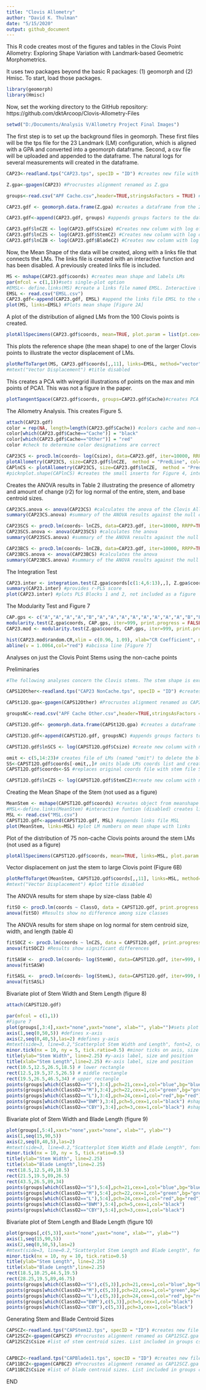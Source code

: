 ---
title: "Clovis Allometry"
author: "David K. Thulman"
date: "5/15/2020"
output: github_document
---
This R code creates most of the figures and tables in the Clovis Point Allometry: Exploring Shape Variation with Landmark-based Geometric Morphometrics. 

It uses two packages beyond the basic R packages: (1) geomorph and (2) Hmisc. To start, load those packages.

```{r}
library(geomorph)
library(Hmisc)
```
Now, set the working directory to the GitHub repository: https://github.com/dktArcoop/Clovis-Allometry-Files

```{r}
setwd("D:/Documents/Analysis V/Allometry Project Final Images")
```

The first step is to set up the background files in geomorph. These first files will be the tps file for the 23 Landmark (LM) configuration, which is aligned with a GPA and converted into a geomorph dataframe. Second, a csv file will be uploaded and appended to the dataframe. The natural logs for several measurements will created in the dataframe. 

```{r}
CAP23<-readland.tps("CAP23.tps", specID = "ID") #creates new file with 23LM tps data

Z.gpa<-gpagen(CAP23) #Procrustes alignment renamed as Z.gpa

groups<-read.csv("APF Cache.csv",header=TRUE,stringsAsFactors = TRUE) #reads in the classifier data

CAP23.gdf <- geomorph.data.frame(Z.gpa) #creates a dataframe from the 23LM gpagen output

CAP23.gdf<-append(CAP23.gdf, groups) #appends groups factors to the dataframe created from Z.gpa, keeps same name

CAP23.gdf$lnCZE <- log(CAP23.gdf$Csize) #Creates new column with log of Centroid Size
CAP23.gdf$lnCZS <- log(CAP23.gdf$StemCZ) #Creates new column with log of Blade centroid Size
CAP23.gdf$lnCZB <- log(CAP23.gdf$BladeCZ) #Creates new column with log of Stem Centroid Size
```
Now, the Mean Shape of the data will be created, along with a links file that connects the LMs. The links file is created with an interactive function and has been disabled. A previously created links file is included.
```{r}
MS <- mshape(CAP23.gdf$coords) #creates mean shape and labels LMs 
par(mfcol = c(1,1))#sets single-plot option
#EMSL<- define.links(MS) #create a links file named EMSL. Interactive function disabled
EMSL <- read.csv("EMSL.csv")
CAP23.gdf<-append(CAP23.gdf, EMSL) #append the links file EMSL to the dataframe
plot(MS, links=EMSL) #Plots mean shape [Figure 2A]
```

A plot of the distribution of aligned LMs from the 100 Clovis points is created.

```{r}
plotAllSpecimens(CAP23.gdf$coords, mean=TRUE, plot.param = list(pt.cex=.6), links=EMSL) #Distibution of LMs from all specimens with the links file [Figure 3A]
```

This plots the reference shape (the mean shape) to one of the larger Clovis points to illustrate the vector displacement of LMs.

```{r}
plotRefToTarget(MS, CAP23.gdf$coords[,,11], links=EMSL, method="vector") #vector displacement from mean to specimen 11 [Figure 6A]
#mtext("Vector Displacement") #title disabled
```

This creates a PCA with wiregrid illustrations of points on the max and min points of PCA1. This was not a figure in the paper.

```{r}
plotTangentSpace(CAP23.gdf$coords, groups=CAP23.gdf$Cache)#creates PCA plot with max and min images on PC1, colors for non-cacke (red) and cache (black)
```

The Allometry Analysis. This creates Figure 5.

```{r}
attach(CAP23.gdf)
color = rep(NA, length=length(CAP23.gdf$Cache)) #colors cache and non-cache dots in plot
color[which(CAP23.gdf$Cache=="Cache")] = "black"
color[which(CAP23.gdf$Cache=="Other")] = "red"
color #check to determine color designations are correct

CAP23CS <- procD.lm(coords~ log(Csize), data=CAP23.gdf, iter=10000, RRPP=TRUE, print.progress = FALSE) #names regression of coords on log Centroid size
plotAllometry(CAP23CS, size=CAP23.gdf$lnCZE,  method = "PredLine", col=color, pch=19, bg=CAP23.gdf$Cache, xlab="Ln Centroid Size") #plots the Prediction Line
CAPlnCS <- plotAllometry(CAP23CS, size=CAP23.gdf$lnCZE,  method = "PredLine", col=color, pch=19, bg=CAP23.gdf$Cache, xlab="Ln Centroid Size") #plots the Prediction Line
#picknplot.shape(CAPlnCS) #creates the small inserts for Figure 4, interaction function disabled
```

Creates the ANOVA results in Table 2 illustrating the presence of allometry and amount of change (r2) for log normal of the entire, stem, and base centroid sizes. 

```{r}

CAP23CS.anova <- anova(CAP23CS) #calculates the anova of the Clovis Allometry on log Centroid Size. CAP23CS is linear regression object created above
summary(CAP23CS.anova) #summary of the ANOVA results against the null of isometric change

CAP23SCS <- procD.lm(coords~ lnCZS, data=CAP23.gdf, iter=10000, RRPP=TRUE, print.progress = FALSE) #regression on of entire shape on log stem centroid size. Stem CS calculated below and then included in the "groups.csv" 
CAP23SCS.anova <- anova(CAP23SCS) #calculates the anova 
summary(CAP23SCS.anova) #summary of the ANOVA results against the null of isometric change

CAP23BCS <- procD.lm(coords~ lnCZB, data=CAP23.gdf, iter=10000, RRPP=TRUE, print.progress = FALSE) ##regression on of entire shape on log stem centroid size. Blade CS calculated below and then included in the "groups.csv"
CAP23BCS.anova <- anova(CAP23BCS) #calculates the anova
summary(CAP23BCS.anova) #summary of the ANOVA results against the null of isometric change
```

The Integration Test

```{r}
CAP23.inter <- integration.test(Z.gpa$coords[c(1:4,6:13),,], Z.gpa$coords[c(5,14:23),,], iter=999, print.progress = FALSE) # divide entire shape into stem and blade modules
summary(CAP23.inter) #provides r-PLS score
plot(CAP23.inter) #plots PLS Blocks 1 and 2, not included as a figure
```

The Modularity Test and Figure 7

```{r}
CAP.gps <- c("A","A","A","A","B","A","A","A","A","A","A","A","A","B","B","B","B","B","B","B","B","B","B") # makes stem(A) and Blade(B) modules
modularity.test(Z.gpa$coords, CAP.gps, iter=999, print.progress = FALSE) #calculates CR statistic
CAP23.mod <- modularity.test(Z.gpa$coords, CAP.gps, iter=999, print.progress = FALSE) #creates object for histogram

hist(CAP23.mod$random.CR,xlim = c(0.96, 1.09), xlab="CR Coefficient", main="CR Coefficient Distribution", col="gray") #histogram showing CR results. The "hist" function allows scale changes on X axis
abline(v = 1.0064,col="red") #abcissa line [Figure 7]
```

Analyses on just the Clovis Point Stems using the non-cache points

Preliminaries

```{r}
#The following analyses concern the Clovis stems. The stem shape is excerpted from the overall shape after GPA by deleting the LMs making up the blade shape.

CAPS12Other<-readland.tps("CAP23 NonCache.tps", specID = "ID") #creates new file with 23LM tps Non-Cache data

CAPSt12O.gpa<-gpagen(CAPS12Other) #Procrustes alignment renamed as CAP23O.gpa

groupsNC<-read.csv("APF Cache Other.csv",header=TRUE,stringsAsFactors = TRUE) #reads in the same classifier data with 75 non-cache points

CAPST12O.gdf<- geomorph.data.frame(CAPSt12O.gpa) #creates a dataframe from the 23LM gpagen output

CAPST12O.gdf<-append(CAPST12O.gdf, groupsNC) #appends groups factors to the dataframe created from CAP23.gfa, keeps same name

CAPST12O.gdf$lnSCS <- log(CAPST12O.gdf$Csize) #create new column with natural log of entire point centroid size

omit <- c(5,14:23)# creates file of LMs (named "omit") to delete the blade LMs from the aligned entire shape
SS<-CAPST12O.gdf$coords[-omit,,]# omits blade LMs coords list and creates stem file SS
CAPST12O.gdf$coords<-SS #replaces original coords file with stem file SS

CAPST12O.gdf$lnCZS <- log(CAPST12O.gdf$StemCZ)#create new column with natural log of entire point centroid size
```

Creating the Mean Shape of the Stem (not used as a figure)

```{r}
MeanStem <- mshape(CAPST12O.gdf$coords) #creates object from meanshape of stem
#MSL<-define.links(MeanStem) #interactive funtion (disabled) creates links file 
MSL <- read.csv("MSL.csv")
CAPST12O.gdf<-append(CAPST12O.gdf, MSL) #appends links file MSL
plot(MeanStem, links=MSL) #plot LM numbers on mean shape with links
```

Plot of the distribution of 75 non-cache Clovis points around the stem LMs (not used as a figure)

```{r}
plotAllSpecimens(CAPST12O.gdf$coords, mean=TRUE, links=MSL, plot.param = list(pt.cex=.6))#plots distribution of 75 points on the mean stem shape   
```

Vector displacement on just the stem to large Clovis point (Figure 6B)

```{r}
plotRefToTarget(MeanStem, CAPST12O.gdf$coords[,,11], links=MSL, method="vector") #vector displacement from mean to specimen 11, a large Clovis point [Figure 7B]
#mtext("Vector Displacement") #plot title disabled
```

The ANOVA results for stem shape by size-class (table 4)

```{r}
fitSO <- procD.lm(coords ~ ClassO, data = CAPST12O.gdf, print.progress = FALSE) #Comparison of Stem shape by size-class
anova(fitSO) #Results show no difference among size classes
```

The ANOVA results for stem shape on log normal for stem centroid size, width, and length (table 4)

```{r}
fitSOCZ <- procD.lm(coords ~ lnCZS, data = CAPST12O.gdf, print.progress = FALSE) #regression of stem shape on ln stem centroid size
anova(fitSOCZ) #Results show significant differences 

fitSASW <-  procD.lm(coords~ log(StemW), data=CAPST12O.gdf, iter=999, RRPP=TRUE, print.progress = FALSE) #regression on ln stem width
anova(fitSASW)

fitSASL <-  procD.lm(coords~ log(StemL), data=CAPST12O.gdf, iter=999, RRPP=TRUE, print.progress = FALSE) #regression on log stem length
anova(fitSASL)
```

Bivariate plot of Stem Width and Stem Length (figure 8)

```{r}
attach(CAPST12O.gdf)

par(mfcol = c(1,1))
#Figure 7
plot(groups[,3:4],xaxt="none",yaxt="none", xlab="", ylab="")#sets plot box and 75 points
axis(1,seq(0,50,5)) #defines x-axis
axis(2,seq(0,40,5),las=2) #defines y-axis
#mtext(side=3, line=0.2,"Scatterplot Stem Width and Length", font=2, cex=1.5) #plot title, disabled
minor.tick(nx = 10, ny = 5, tick.ratio=0.5) #minor ticks on axis, size and number
title(ylab="Stem Width", line=2.25) #y-axis label, size and position
title(xlab="Stem Length",line=2.25) #x-axis label, size and position
rect(10.5,12.5,26.5,18.5) # lower rectangle
rect(12.5,19.5,37.5,26.5) # middle rectangle
rect(19.5,26.5,46.5,34) # upper rectangle
points(groups[which(ClassO2=="S"),3:4],pch=21,cex=1,col="blue",bg="blue") #color and shape of small size class
points(groups[which(ClassO2=="M"),3:4],pch=22,cex=1,col="green",bg="green") #color and shape of medium size class
points(groups[which(ClassO2=="L"),3:4],pch=24,cex=1,col="red",bg="red") #color and shape of large size class
points(groups[which(ClassO2=="BWM"),3:4],pch=5,cex=1,col="black") #shapes for small BWD points
points(groups[which(ClassO2=="CBY"),3:4],pch=3,cex=1,col="black") #shape for large Colby point
```

Bivariate plot of Stem Width and Blade Length (figure 9)

```{r}
plot(groups[,5:4],xaxt="none",yaxt="none", xlab="", ylab="")
axis(1,seq(15,90,5))
axis(2,seq(0,40,5),las=2)
#mtext(side=3, line=0.2,"Scatterplot Stem Width and Blade Length", font=2, cex=1.5)
minor.tick(nx = 10, ny = 5, tick.ratio=0.5)
title(ylab="Stem Width", line=2.25)
title(xlab="Blade Length",line=2.25)
rect(18.5,12.5,49,18.5)
rect(21.5,19.5,89,26.5)
rect(43.5,26.5,89,34)
points(groups[which(ClassO2=="S"),5:4],pch=21,cex=1,col="blue",bg="blue")
points(groups[which(ClassO2=="M"),5:4],pch=22,cex=1,col="green",bg="green")
points(groups[which(ClassO2=="L"),5:4],pch=24,cex=1,col="red",bg="red")
points(groups[which(ClassO2=="BWM"),5:4],pch=5,cex=1,col="black")
points(groups[which(ClassO2=="CBY"),5:4],pch=3,cex=1,col="black")
```

Bivariate plot of Stem Length and Blade Length (figure 10)

```{r}
plot(groups[,c(5,3)],xaxt="none",yaxt="none", xlab="", ylab="")
axis(1,seq(15,90,5))
axis(2,seq(0,50,5),las=2)
#mtext(side=3, line=0.2,"Scatterplot Stem Length and Blade Length", font=2, cex=1.5)
minor.tick(nx = 10, ny = 10, tick.ratio=0.5)
title(ylab="Stem Length", line=2.25)
title(xlab="Blade Length",line=2.25)
rect(18.5,10.25,44.5,19.5)
rect(28.25,19.5,89,46.75)
points(groups[which(ClassO2=="S"),c(5,3)],pch=21,cex=1,col="blue",bg="blue")
points(groups[which(ClassO2=="M"),c(5,3)],pch=22,cex=1,col="green",bg="green")
points(groups[which(ClassO2=="L"),c(5,3)],pch=24,cex=1,col="red",bg="red")
points(groups[which(ClassO2=="BWM"),c(5,3)],pch=5,cex=1,col="black")
points(groups[which(ClassO2=="CBY"),c(5,3)],pch=3,cex=1,col="black")
```

Generating Stem and Blade Centroid Sizes

```{r}
CAPSCZ<-readland.tps("CAPStem12.tps", specID = "ID") #creates new file with 12LM tps for stem. tps file created un tpsUtil.
CAP12SCZ<-gpagen(CAPSCZ) #Procrustes alignment renamed as CAP12SCZ.gpa
CAP12SCZ$Csize #list of stem centroid sizes. List included in groups csv file


CAPBCZ<-readland.tps("CAPBlade11.tps", specID = "ID") #creates new file with 12LM tps for stem. tps file created un tpsUtil.
CAP11BCZ<-gpagen(CAPBCZ) #Procrustes alignment renamed as CAP12SCZ.gpa
CAP11BCZ$Csize #list of blade centroid sizes. List included in groups csv file
```

END
